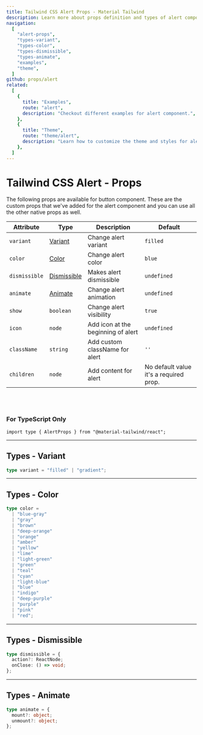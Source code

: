 ```yaml
---
title: Tailwind CSS Alert Props - Material Tailwind
description: Learn more about props definition and types of alert component.
navigation:
  [
    "alert-props",
    "types-variant",
    "types-color",
    "types-dismissible",
    "types-animate",
    "examples",
    "theme",
  ]
github: props/alert
related:
  [
    {
      title: "Examples",
      route: "alert",
      description: "Checkout different examples for alert component.",
    },
    {
      title: "Theme",
      route: "theme/alert",
      description: "Learn how to customize the theme and styles for alert component.",
    },
  ]
---
```


# Tailwind CSS Alert - Props

<span id="alert-props" className="scroll-mt-48" />
The following props are available for button component. These are the custom props
that we've added for the alert component and you can use all the other
native props as well.

| Attribute     | Type                              | Description                        | Default                                |
| ------------- | --------------------------------- | ---------------------------------- | -------------------------------------- |
| `variant`     | [Variant](#types-variant)         | Change alert variant               | <Code>filled</Code>                    |
| `color`       | [Color](#types-color)             | Change alert color                 | <Code>blue</Code>                      |
| `dismissible` | [Dismissible](#types-dismissible) | Makes alert dismissible            | <Code>undefined</Code>                 |
| `animate`     | [Animate](#types-animate)         | Change alert animation             | <Code>undefined</Code>                 |
| `show`        | <Code>boolean</Code>              | Change alert visibility            | <Code>true</Code>                      |
| `icon`        | <Code>node</Code>                 | Add icon at the beginning of alert | <Code>undefined</Code>                 |
| `className`   | <Code>string</Code>               | Add custom className for alert     | `''`                                   |
| `children`    | <Code>node</Code>                 | Add content for alert              | No default value it's a required prop. |

<br />
<br />

### For TypeScript Only

```tsx
import type { AlertProps } from "@material-tailwind/react";
```

---

## Types - Variant

<span id="types-variant" className="scroll-mt-48" />

```ts
type variant = "filled" | "gradient";
```

---

## Types - Color

<span id="types-color" className="scroll-mt-48" />

```ts
type color =
  | "blue-gray"
  | "gray"
  | "brown"
  | "deep-orange"
  | "orange"
  | "amber"
  | "yellow"
  | "lime"
  | "light-green"
  | "green"
  | "teal"
  | "cyan"
  | "light-blue"
  | "blue"
  | "indigo"
  | "deep-purple"
  | "purple"
  | "pink"
  | "red";
```

---

## Types - Dismissible

<span id="types-dismissible" className="scroll-mt-48" />

```ts
type dismissible = {
  action?: ReactNode;
  onClose: () => void;
};
```

---

## Types - Animate

<span id="types-animate" className="scroll-mt-48" />

```ts
type animate = {
  mount?: object;
  unmount?: object;
};
```

<span id="examples" className="scroll-mt-48" />
<span id="theme" className="scroll-mt-48" />
